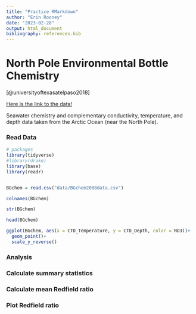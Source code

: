```yaml
---
title: "Practice RMarkdown"
author: "Erin Rooney"
date: "2023-02-28"
output: html_document
bibliography: references.bib
---
```


# North Pole Environmental Bottle Chemistry

[@universityoftexasatelpaso2018]

[Here is the link to the data!](https://arcticdata.io/catalog/view/doi:10.18739/A25T3FZ8X "Click here")

Seawater chemistry and complementary conductivity, temperature, and depth data taken from the Arctic Ocean (near the North Pole).

### Read Data

```r
# packages
library(tidyverse)
#library(drake)
library(base)
library(readr)


BGchem = read.csv("data/BGchem2008data.csv")

colnames(BGchem)

str(BGchem)

head(BGchem)


```



```r

ggplot(BGchem, aes(x = CTD_Temperature, y = CTD_Depth, color = NO3))+
  geom_point()+
  scale_y_reverse()

```

### Analysis

### Calculate summary statistics

### Calculate mean Redfield ratio

### Plot Redfield ratio
